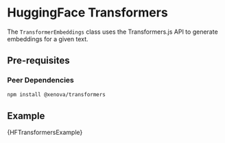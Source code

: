 
# HuggingFace Transformers

The `TransformerEmbeddings` class uses the Transformers.js API to generate embeddings for a given text.

## Pre-requisites

### Peer Dependencies

```bash npm2yarn
npm install @xenova/transformers
```

## Example


<CodeBlock language="typescript">{HFTransformersExample}</CodeBlock>